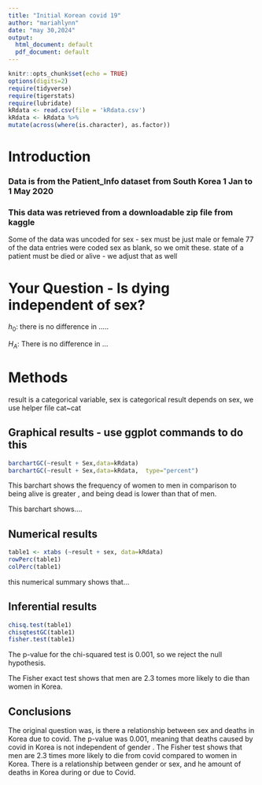 ```yaml
---
title: "Initial Korean covid 19"
author: "mariahlynn"
date: "may 30,2024"
output:
  html_document: default
  pdf_document: default
---
```


```r
knitr::opts_chunk$set(echo = TRUE)
options(digits=2)
require(tidyverse)
require(tigerstats)
require(lubridate)
kRdata <- read.csv(file = 'kRdata.csv')
kRdata <- kRdata %>%
mutate(across(where(is.character), as.factor))

```

# Introduction



### Data is from the Patient_Info dataset from South Korea 1 Jan to 1 May 2020
### This data was retrieved from a downloadable zip file from kaggle

Some of the data was uncoded for sex - sex must be just male or female
77 of the data entries were coded sex  as blank, so we omit these.
state of a patient must be died or alive - we adjust that as well   
  
# Your Question - Is dying independent of sex?

$h_0$: there is no difference in .....

$H_A$: There is no difference in ...

# Methods

result is a categorical variable, sex is categorical result depends on sex, we use helper file cat~cat




## Graphical results - use ggplot commands to do this  

```r
barchartGC(~result + Sex,data=kRdata)
barchartGC(~result + Sex,data=kRdata,  type="percent")
```
This barchart shows the frequency of women to men in comparison to being alive is greater , and being dead is lower than that of men. 

This barchart shows....
  





  
## Numerical results



```r
table1 <- xtabs (~result + sex, data=kRdata)
rowPerc(table1)
colPerc(table1)
```

this numerical summary shows that...

## Inferential results 

```r
chisq.test(table1)
chisqtestGC(table1)
fisher.test(table1)
```
The p-value for the chi-squared test is 0.001, so we reject the null hypothesis.

The Fisher exact test shows that men are 2.3 tomes more likely to die than women in Korea. 


## Conclusions
The original question was, is there a relationship between sex and deaths in Korea due to covid. The p-value was 0.001, meaning that deaths caused by covid in Korea is not independent of gender . The Fisher test shows that men are 2.3 times more likely to die from covid compared to women in Korea. There is a relationship between gender or sex, and he amount of deaths in Korea during or due to Covid. 

